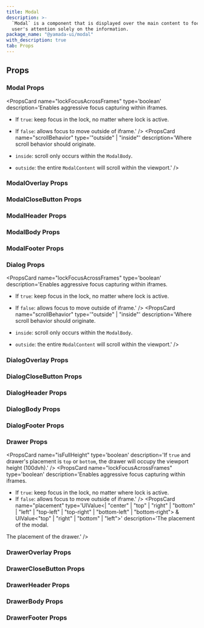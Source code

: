 ```yaml
---
title: Modal
description: >-
  `Modal` is a component that is displayed over the main content to focus the
  user's attention solely on the information.
package_name: "@yamada-ui/modal"
with_description: true
tab: Props
---
```


## Props

### Modal Props

<PropsCard name="isOpen"
required
type='boolean'
description='If `true`, the open will be opened.' />
<PropsCard name="allowPinchZoom"
type='boolean'
description='Handle zoom or pinch gestures on iOS devices when scroll locking is enabled.' />
<PropsCard name="animation"
type='"top" | "right" | "bottom" | "left" | "scale" | "none"'
description='The animation of the tooltip.' />
<PropsCard name="blockScrollOnMount"
type='boolean'
description='If `true`, scrolling will be disabled on the `body` when the modal opens.' />
<PropsCard name="closeOnEsc"
type='boolean'
description='If `true`, the modal will close when the `Esc` key is pressed.' />
<PropsCard name="closeOnOverlay"
type='boolean'
description='If `true`, the modal will close when the overlay is clicked.' />
<PropsCard name="colorScheme"
type='"whiteAlpha" | "blackAlpha" | "gray" | "zinc" | "neutral" | "stone" | "red" | "rose" | "pink" | "orange" | "amber" | "yellow" | "lime" | "green" | "emerald" | "teal" | "cyan" | "sky" | "blue" | "indigo" | "violet" | "purple" | "fuchsia"'
description='The visual color appearance of the component.' />
<PropsCard name="duration"
type='number | Partial<Record<"exit" | "enter", number>>'
description='The animation duration.' />
<PropsCard name="finalFocusRef"
type='RefObject<FocusableElement>'
description='`ref` of the element to return focus to when `FocusLock` unmounts.' />
<PropsCard name="initialFocusRef"
type='RefObject<FocusableElement>'
description='`ref` of the element to receive focus initially.' />
<PropsCard name="lockFocusAcrossFrames"
type='boolean'
description='Enables aggressive focus capturing within iframes.
- If `true`: keep focus in the lock, no matter where lock is active.
- If `false`:  allows focus to move outside of iframe.' />
<PropsCard name="onClose"
type='() => void'
description='Callback invoked to close the modal.' />
<PropsCard name="onCloseComplete"
type='() => void'
description='Callback function to run side effects after the modal has closed.' />
<PropsCard name="onEsc"
type='() => void'
description='Callback fired when the escape key is pressed and focus is within modal.' />
<PropsCard name="onOverlayClick"
type='() => void'
description='Callback fired when the overlay is clicked.' />
<PropsCard name="outside"
type='UIValue<number | "px" | (string & {}) | "initial" | "inherit" | "sm" | "md" | "lg" | "xl" | "2xl" | "-moz-initial" | "revert" | "revert-layer" | "unset" | "normal" | "1" | "-1" | "2" | "-2" | ... 72 more ... | "-3.5">'
description='The CSS `padding` property.' />
<PropsCard name="placement"
type='UIValue<| "center"
  | "top"
  | "right"
  | "bottom"
  | "left"
  | "top-left"
  | "top-right"
  | "bottom-left"
  | "bottom-right">'
description='The placement of the modal.' />
<PropsCard name="portalProps"
type='Omit<PortalProps, "children">'
description='Props to be forwarded to the portal component.' />
<PropsCard name="restoreFocus"
type='boolean'
description='If `true`, focus will be restored to the element that triggered the `FocusLock` once it unmounts.' />
<PropsCard name="scrollBehavior"
type='"outside" | "inside"'
description='Where scroll behavior should originate.

- `inside`: scroll only occurs within the `ModalBody`.
- `outside`: the entire `ModalContent` will scroll within the viewport.' />
  <PropsCard
    name="size"
    type='"xs" | "sm" | "md" | "lg" | "xl" | "2xl" | "3xl" | "4xl" | "5xl" | "6xl" | "full"'
    description="The size of the Modal."
  />
  <PropsCard
    name="variant"
    type="string"
    description="The variant of the Modal."
  />
  <PropsCard
    name="withCloseButton"
    type="boolean"
    description="If `true`, display the modal close button."
  />
  <PropsCard
    name="withOverlay"
    type="boolean"
    description="If `true`, display the modal overlay."
  />

### ModalOverlay Props

### ModalCloseButton Props

<PropsCard
  name="isDisabled"
  type="boolean"
  description="If `true`, the button is disabled."
/>

### ModalHeader Props

### ModalBody Props

### ModalFooter Props

### Dialog Props

<PropsCard name="isOpen"
required
type='boolean'
description='If `true`, the open will be opened.' />
<PropsCard name="allowPinchZoom"
type='boolean'
description='Handle zoom or pinch gestures on iOS devices when scroll locking is enabled.' />
<PropsCard name="animation"
type='"top" | "right" | "bottom" | "left" | "scale" | "none"'
description='The animation of the tooltip.' />
<PropsCard name="blockScrollOnMount"
type='boolean'
description='If `true`, scrolling will be disabled on the `body` when the modal opens.' />
<PropsCard name="cancel"
type='type ONLY_FOR_FORMAT =
  | string
  | number
  | boolean
  | ReactElement<any, string | JSXElementConstructor<any>>
  | Iterable<ReactNode>
  | ReactPortal
  | ButtonProps'
description='The dialog cancel to use.' />
<PropsCard name="closeOnEsc"
type='boolean'
description='If `true`, the modal will close when the `Esc` key is pressed.' />
<PropsCard name="closeOnOverlay"
type='boolean'
description='If `true`, the modal will close when the overlay is clicked.' />
<PropsCard name="colorScheme"
type='"whiteAlpha" | "blackAlpha" | "gray" | "zinc" | "neutral" | "stone" | "red" | "rose" | "pink" | "orange" | "amber" | "yellow" | "lime" | "green" | "emerald" | "teal" | "cyan" | "sky" | "blue" | "indigo" | "violet" | "purple" | "fuchsia"'
description='The visual color appearance of the component.' />
<PropsCard name="duration"
type='number | Partial<Record<"exit" | "enter", number>>'
description='The animation duration.' />
<PropsCard name="finalFocusRef"
type='RefObject<FocusableElement>'
description='`ref` of the element to return focus to when `FocusLock` unmounts.' />
<PropsCard name="footer"
type='type ONLY_FOR_FORMAT =
  | string
  | number
  | boolean
  | ReactElement<any, string | JSXElementConstructor<any>>
  | Iterable<ReactNode>
  | ReactPortal'
description='The dialog footer to use.' />
<PropsCard name="header"
type='type ONLY_FOR_FORMAT =
  | string
  | number
  | boolean
  | ReactElement<any, string | JSXElementConstructor<any>>
  | Iterable<ReactNode>
  | ReactPortal'
description='The dialog header to use.' />
<PropsCard name="initialFocusRef"
type='RefObject<FocusableElement>'
description='`ref` of the element to receive focus initially.' />
<PropsCard name="lockFocusAcrossFrames"
type='boolean'
description='Enables aggressive focus capturing within iframes.
- If `true`: keep focus in the lock, no matter where lock is active.
- If `false`:  allows focus to move outside of iframe.' />
<PropsCard name="onCancel"
type='(onClose: (() => void) | undefined) => void'
description='The callback invoked when cancel button clicked.' />
<PropsCard name="onClose"
type='() => void'
description='Callback invoked to close the modal.' />
<PropsCard name="onCloseComplete"
type='() => void'
description='Callback function to run side effects after the modal has closed.' />
<PropsCard name="onEsc"
type='() => void'
description='Callback fired when the escape key is pressed and focus is within modal.' />
<PropsCard name="onOther"
type='(onClose: (() => void) | undefined) => void'
description='The callback invoked when other button clicked.' />
<PropsCard name="onOverlayClick"
type='() => void'
description='Callback fired when the overlay is clicked.' />
<PropsCard name="onSuccess"
type='(onClose: (() => void) | undefined) => void'
description='The callback invoked when success button clicked.' />
<PropsCard name="other"
type='type ONLY_FOR_FORMAT =
  | string
  | number
  | boolean
  | ReactElement<any, string | JSXElementConstructor<any>>
  | Iterable<ReactNode>
  | ReactPortal
  | ButtonProps'
description='The dialog other to use.' />
<PropsCard name="outside"
type='UIValue<number | "px" | (string & {}) | "initial" | "inherit" | "sm" | "md" | "lg" | "xl" | "2xl" | "-moz-initial" | "revert" | "revert-layer" | "unset" | "normal" | "1" | "-1" | "2" | "-2" | ... 72 more ... | "-3.5">'
description='The CSS `padding` property.' />
<PropsCard name="placement"
type='UIValue<| "center"
  | "top"
  | "right"
  | "bottom"
  | "left"
  | "top-left"
  | "top-right"
  | "bottom-left"
  | "bottom-right">'
description='The placement of the modal.' />
<PropsCard name="portalProps"
type='Omit<PortalProps, "children">'
description='Props to be forwarded to the portal component.' />
<PropsCard name="restoreFocus"
type='boolean'
description='If `true`, focus will be restored to the element that triggered the `FocusLock` once it unmounts.' />
<PropsCard name="scrollBehavior"
type='"outside" | "inside"'
description='Where scroll behavior should originate.

- `inside`: scroll only occurs within the `ModalBody`.
- `outside`: the entire `ModalContent` will scroll within the viewport.' />
  <PropsCard
    name="size"
    type='"xs" | "sm" | "md" | "lg" | "xl" | "2xl" | "3xl" | "4xl" | "5xl" | "6xl" | "full"'
    description="The size of the Dialog."
  />
  <PropsCard
    name="success"
    type="type ONLY_FOR_FORMAT =
| string
| number
| boolean
| ReactElement<any, string | JSXElementConstructor<any>>
| Iterable<ReactNode>
| ReactPortal
| ButtonProps"
    description="The dialog success to use."
  />
  <PropsCard
    name="variant"
    type="string"
    description="The variant of the Dialog."
  />
  <PropsCard
    name="withCloseButton"
    type="boolean"
    description="If `true`, display the modal close button."
  />
  <PropsCard
    name="withOverlay"
    type="boolean"
    description="If `true`, display the modal overlay."
  />

### DialogOverlay Props

### DialogCloseButton Props

<PropsCard
  name="isDisabled"
  type="boolean"
  description="If `true`, the button is disabled."
/>

### DialogHeader Props

### DialogBody Props

### DialogFooter Props

### Drawer Props

<PropsCard name="isOpen"
required
type='boolean'
description='If `true`, the open will be opened.' />
<PropsCard name="allowPinchZoom"
type='boolean'
description='Handle zoom or pinch gestures on iOS devices when scroll locking is enabled.' />
<PropsCard name="blockScrollOnMount"
type='boolean'
description='If `true`, scrolling will be disabled on the `body` when the modal opens.' />
<PropsCard name="closeOnEsc"
type='boolean'
description='If `true`, the modal will close when the `Esc` key is pressed.' />
<PropsCard name="closeOnOverlay"
type='boolean'
description='If `true`, the modal will close when the overlay is clicked.' />
<PropsCard name="colorScheme"
type='"whiteAlpha" | "blackAlpha" | "gray" | "zinc" | "neutral" | "stone" | "red" | "rose" | "pink" | "orange" | "amber" | "yellow" | "lime" | "green" | "emerald" | "teal" | "cyan" | "sky" | "blue" | "indigo" | "violet" | "purple" | "fuchsia"'
description='The visual color appearance of the component.' />
<PropsCard name="duration"
type='number | Partial<Record<"exit" | "enter", number>>'
description='The animation duration.' />
<PropsCard name="finalFocusRef"
type='RefObject<FocusableElement>'
description='`ref` of the element to return focus to when `FocusLock` unmounts.' />
<PropsCard name="initialFocusRef"
type='RefObject<FocusableElement>'
description='`ref` of the element to receive focus initially.' />
<PropsCard name="isFullHeight"
type='boolean'
description='If `true` and drawer's placement is `top` or `bottom`, the drawer will occupy the viewport height (100dvh).' />
<PropsCard name="lockFocusAcrossFrames"
type='boolean'
description='Enables aggressive focus capturing within iframes.
- If `true`: keep focus in the lock, no matter where lock is active.
- If `false`:  allows focus to move outside of iframe.' />
<PropsCard name="onClose"
type='() => void'
description='Callback invoked to close the modal.' />
<PropsCard name="onCloseComplete"
type='() => void'
description='Callback function to run side effects after the modal has closed.' />
<PropsCard name="onEsc"
type='() => void'
description='Callback fired when the escape key is pressed and focus is within modal.' />
<PropsCard name="onOverlayClick"
type='() => void'
description='Callback fired when the overlay is clicked.' />
<PropsCard name="placement"
type='UIValue<| "center"
  | "top"
  | "right"
  | "bottom"
  | "left"
  | "top-left"
  | "top-right"
  | "bottom-left"
  | "bottom-right"> &
  UIValue<"top" | "right" | "bottom" | "left">'
description='The placement of the modal.

The placement of the drawer.' />

<PropsCard
  name="portalProps"
  type='Omit<PortalProps, "children">'
  description="Props to be forwarded to the portal component."
/>
<PropsCard
  name="restoreFocus"
  type="boolean"
  description="If `true`, focus will be restored to the element that triggered the `FocusLock` once it unmounts."
/>
<PropsCard
  name="size"
  type='"xs" | "sm" | "md" | "lg" | "xl" | "full"'
  description="The size of the Drawer."
/>
<PropsCard
  name="variant"
  type="string"
  description="The variant of the Drawer."
/>
<PropsCard
  name="withCloseButton"
  type="boolean"
  description="If `true`, display the modal close button."
/>
<PropsCard
  name="withOverlay"
  type="boolean"
  description="If `true`, display the modal overlay."
/>

### DrawerOverlay Props

### DrawerCloseButton Props

<PropsCard
  name="isDisabled"
  type="boolean"
  description="If `true`, the button is disabled."
/>

### DrawerHeader Props

### DrawerBody Props

### DrawerFooter Props
